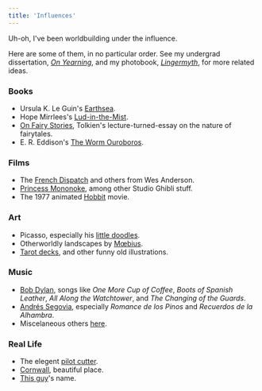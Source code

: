 ```yaml
---
title: 'Influences'
---
```


Uh-oh, I've been worldbuilding under the influence.

Here are some of them, in no particular order. See my undergrad dissertation, _[On Yearning](/a/yearn)_, and my photobook, _[Lingermyth](/a/myth)_, for more related ideas.

### Books

- Ursula K. Le Guin's [Earthsea](https://en.wikipedia.org/wiki/Earthsea).
- Hope Mirrlees's [Lud-in-the-Mist](https://en.wikipedia.org/wiki/Lud-in-the-Mist).
- [On Fairy Stories](https://archive.org/details/on-fairy-stories_202110), Tolkien's lecture-turned-essay on the nature of fairytales.
- E. R. Eddison's [The Worm Ouroboros](https://en.wikipedia.org/wiki/The_Worm_Ouroboros).

### Films

- The [French Dispatch](https://en.wikipedia.org/wiki/The_French_Dispatch) and others from Wes Anderson.
- [Princess Mononoke](https://en.wikipedia.org/wiki/Princess_Mononoke), among other Studio Ghibli stuff.
- The 1977 animated [Hobbit](https://en.wikipedia.org/wiki/The_Hobbit_(1977_film)) movie.

### Art

- Picasso, especially his [little doodles](https://www.pablopicasso.org/drawings.jsp).
- Otherworldly landscapes by [Mœbius](https://surrealismtoday.com/jean-giraud-moebius/).
- [Tarot decks](https://en.wikipedia.org/wiki/Rider%E2%80%93Waite_Tarot), and other funny old illustrations.

### Music

- [Bob Dylan](https://open.spotify.com/artist/74ASZWbe4lXaubB36ztrGX?si=4d76ced2a2ed4dd3), songs like _One More Cup of Coffee_, _Boots of Spanish Leather_, _All Along the Watchtower_, and _The Changing of the Guards_.
- [Andrés Segovia](https://open.spotify.com/artist/3Din7QXYnTjT52WF62KS97?si=9e5188d5b8e6466c), especially _Romance de los Pinos_ and _Recuerdos de la Alhambra_.
- Miscelaneous others [here](https://open.spotify.com/playlist/3dPV2f6XlxbnYfCa1AXnHL?si=8f6cadb70ba94c05).

### Real Life

- The elegent [pilot cutter](https://www.google.com/books/edition/_/CeuZBgAAQBAJ?hl=en&gbpv=1&pg=PP1).
- [Cornwall](https://www.google.com/maps/place/Falmouth/@50.1505625,-5.0950619,14z/), beautiful place.
- [This guy](https://en.wikipedia.org/wiki/Cloudesley_Shovell)'s name.